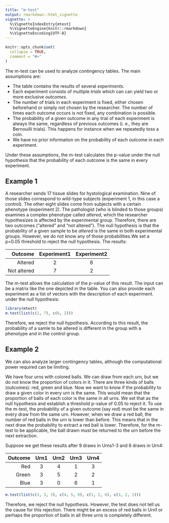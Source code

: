 ```yaml
---
title: "m-test"
output: rmarkdown::html_vignette
vignette: >
  %\VignetteIndexEntry{mtest}
  %\VignetteEngine{knitr::rmarkdown}
  %\VignetteEncoding{UTF-8}
---
```


```r
knitr::opts_chunk$set(
  collapse = TRUE,
  comment = "#>"
)
```

The m-test can be used to analyze contingency tables. The main assumptions are:

* The table contains the results of several *experiments*. 
* Each experiment consists of multiple *trials* which can can yield two or more 
exclusive *outcomes*.
* The number of trials in each experiment is fixed, either chosen beforehand 
or simply not chosen by the researcher. The number of times each outcome occurs 
is not fixed, any combination is possible.
* The probability of a given outcome in any trial of each experiment is always 
the same, regardless of previous outcomes (i. e., they are Bernouilli trials).
This happens for instance when we repeatedly toss a coin. 
* We have no prior information on the probability of each outcome in each 
experiment.

Under these assumptions, the m-test calculates the p-value under the null 
hypothesis that the probability of each outcome is the same in every experiment.

## Example 1

A researcher sends 17 tissue slides for hystological examination. 
Nine of those slides correspond to wild-type subjects (experiment 1, in 
this case a control). The other eight slides come from subjects with a certain 
phenotype (experiment 2). The pathologist (who is blinded to those groups) 
examines a complex phenotype called *altered*, which the researcher hypothesizes 
is affected by the experimental group. Therefore, there are two outcomes 
("altered" and "not altered"). The null hypothesis is that the probability of 
a given sample to be *altered* is 
the same in both experimental groups. However, we do not know any of those 
probabilities.We set a p=0.05 threshold to reject the null hypothesis. 
The results:

| Outcome             | Experiment1 | Experiment2 |
|--------------------:|:-----------:|:-----------:|
| Altered             | 2           | 6           |
| Not altered         | 7           | 2           |

The m-test allows the calculation of the p-value of this result. The input can 
be a matrix like the one depicted in the table. You can also provide each 
experiment as a list of vectors with the description of each experiment.
under the null hypothesis:

```r
library(mtest)
m.test(list(c(2, 7), c(6, 2)))
```
Therefore, we reject the null hypothesis. According to this result, the 
probability of a samle to be altered is different in the group with a 
phenotype and in the control group.

## Example 2
We can also analyze larger contingency tables, although the computational 
power required can be limiting. 

We have four urns with colored balls. We can draw 
from each urn, but we do not know the proportion of colors in it. There are three 
kinds of balls (outcomes): red, green and blue. Now we want to know if 
the probability to draw a given color in every urn is the 
same. This would mean that the proportion of balls of each color is the same 
in all urns. We set that as the null hypothesis and establish a threshold p-value of 
0.05 to reject it. To use the m-test, the probability of a given outcome (say 
*red*) must be the same in every draw from the same urn. However, when we 
draw a red ball, the number of red balls in the urn is lower than before. This 
means that in the next draw the probability to extract a red ball is lower.
Therefore, for the m-test to be applicable, the ball drawn must be returned to 
the urn before the next extraction.

Suppose we get these results after 9 draws in Urns1-3 and 6 draws in Urn4:

| Outcome             | Urn1 | Urn2 | Urn3 | Urn4 |
|--------------------:|:----:|:----:|:----:|:----:|
| Red                 | 3    |  4   | 1    | 3    |
| Green               | 3    |  5   | 2    | 2    |
| Blue                | 3    |  0   | 6    | 1    |


```r
m.test(list(c(3, 3, 3), c(4, 5, 0), c(1, 2, 6), c(3, 2, 1)))
```

Therefore, we reject the null hypothesis. However, the test does not tell us 
the cause for this rejection. There might be an excess of red balls in Urn1 or 
perhaps the proportion of balls in all three urns is completely different. 
